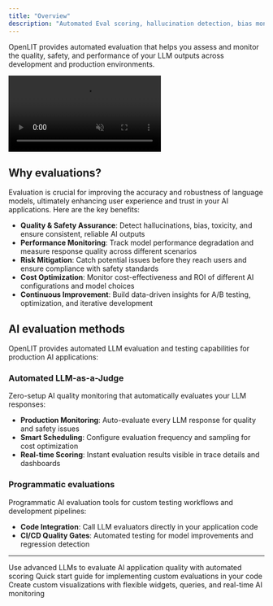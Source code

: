 ```yaml
---
title: "Overview"
description: "Automated Eval scoring, hallucination detection, bias monitoring for LLMs apps"
---
```


OpenLIT provides automated evaluation that helps you assess and monitor the quality, safety, and performance of your LLM outputs across development and production environments.

<video
      autoPlay
      muted
      loop
      controls
      className="w-full aspect-video rounded-xl"
      src="/images/evaluations.mp4"
    >
    </video>

## Why evaluations?

Evaluation is crucial for improving the accuracy and robustness of language models, ultimately enhancing user experience and trust in your AI applications. Here are the key benefits:

- **Quality & Safety Assurance**: Detect hallucinations, bias, toxicity, and ensure consistent, reliable AI outputs
- **Performance Monitoring**: Track model performance degradation and measure response quality across different scenarios
- **Risk Mitigation**: Catch potential issues before they reach users and ensure compliance with safety standards
- **Cost Optimization**: Monitor cost-effectiveness and ROI of different AI configurations and model choices
- **Continuous Improvement**: Build data-driven insights for A/B testing, optimization, and iterative development

## AI evaluation methods

OpenLIT provides automated LLM evaluation and testing capabilities for production AI applications:

### Automated LLM-as-a-Judge

Zero-setup AI quality monitoring that automatically evaluates your LLM responses:

- **Production Monitoring**: Auto-evaluate every LLM response for quality and safety issues
- **Smart Scheduling**: Configure evaluation frequency and sampling for cost optimization
- **Real-time Scoring**: Instant evaluation results visible in trace details and dashboards

### Programmatic evaluations  

Programmatic AI evaluation tools for custom testing workflows and development pipelines:

- **Code Integration**: Call LLM evaluators directly in your application code
- **CI/CD Quality Gates**: Automated testing for model improvements and regression detection

---

<CardGroup cols={3}>
  <Card title="LLM-as-a-Judge" href="/latest/openlit/evaluations/llm-as-a-judge" icon='gavel'>
    Use advanced LLMs to evaluate AI application quality with automated scoring
  </Card>
  <Card title="Programmatic evaluations" href="/latest/sdk/quickstart-programmatic-evals" icon='bolt'>
    Quick start guide for implementing custom evaluations in your code
  </Card>
  <Card title="Create a dashboard" href="/latest/openlit/dashboards/overview" icon='grid'>
    Create custom visualizations with flexible widgets, queries, and real-time AI monitoring
  </Card>
</CardGroup>